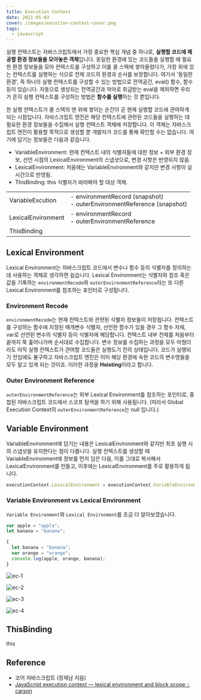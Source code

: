 ```yaml
---
title: Execution Context
date: 2021-05-03
cover: /images/excution-context-cover.png
tags:
  - javascript
---
```

실행 컨텍스트는 자바스크립트에서 가장 중요한 핵심 개념 중 하나로, **실행할 코드에 제공할 환경 정보들을 모아놓은 객체**입니다.
동일한 환경에 있는 코드들을 실행할 때 필요한 환경 정보들을 모아 컨텍스트를 구성하고 이를 콜 스택에 쌓아올렸다가, 가장 위에 있는 컨텍스트를 실행하는 식으로 전체 코드의 환경과 순서를 보장합니다.
여기서 '동일한 환경', 즉 하나의 실행 컨텍스트를 구성할 수 있는 방법으로 전역공간, eval() 함수, 함수 등이 있습니다. 자동으로 생성되는 전역공간과 악마로 취급받는 eval을 제외하면 우리가 흔히 실행 컨텍스트를 구성하는 방법은 **함수를 실행**하는 것 뿐입니다.

한 실행 컨텍스트가 콜 스택의 맨 위에 쌓이는 순간이 곧 현재 실행할 코드에 관여하게 되는 시점입니다. 자바스크립트 엔진은 해당 컨텍스트에 관련된 코드들을 실행하는 데 필요한 환경 정보들을 수집해서 실행 컨텍스트 객체에 저장합니다. 이 객체는 자바스크립트 엔진이 활용할 목적으로 생성할 뿐 개발자가 코드를 통해 확인할 수는 없습니다. 여기에 담기는 정보들은 다음과 같습니다.

* VariableEnvironment: 현재 컨텍스트 내의 식별자들에 대한 정보 + 외부 환경 정보, 선언 시점의 LexicalEnvironment의 스냅샷으로, 변경 사항은 반영되지 않음.
* LexicalEnvironment: 처음에는 VariableEnvironment와 같지만 변경 사항이 실시간으로 반영됨.
* ThisBinding: this 식별자가 바라봐야 할 대상 객체.

|                    |                                                                             |
| ------------------ | --------------------------------------------------------------------------- |
| VariableExcution   | \- environmentRecord (snapshot)<br/> - outerEnvironmentReference (snapshot) |
| LexicalEnvironment | \- environmentRecord<br/> - outerEnvironmentReference                       |
| ThisBinding        |                                                                             |

## Lexical Environment

Lexical Environment는 자바스크립트 코드에서 변수나 함수 등의 식별자를 정의하는데 사용하는 객체로 생각하면 쉽습니다. Lexical Environment는 식별자와 참조 혹은 값을 기록하는 `environmentRecode`와 `outerEnvironmentReference`라는 또 다른 Lexical Environment를 참조하는 포인터로 구성됩니다.

### Environment Recode

`environmentRecode`는 현재 컨텍스트와 관련된 식별자 정보들이 저장됩니다. 컨텍스트를 구성하는 함수에 지정된 매개변수 식별자, 선언한 함수가 있을 경우 그 함수 자체, var로 선언된 변수의 식별자 등이 식별자에 해당합니다. 컨텍스트 내부 전체를 처음부터 끝까지 쭉 훑어나가며 순서대로 수집합니다. 변수 정보를 수집하는 과정을 모두 마쳤더라도 아직 실행 컨텍스트가 관여할 코드들은 실행도기 전의 상태입니다. 코드가 실행되기 전임에도 불구하고 자바스크립트 엔진은 이미 해당 환경에 속한 코드의 변수명들을 모두 알고 있게 되는 것이죠. 이러한 과정을 **Hoisting**이라고 합니다.

### Outer Environment Reference

`outerEnvironmentReference`는 외부 Lexical Environment를 참조하는 포인터로, 중첩된 자바스크립트 코드에서 스코프 탐색을 하기 위해 사용됩니다. (따라서 Global Execution Context의 `outerEnvironmentReference`는 null 입니다.)

## Variable Environment

VariableEnvironment에 담기는 내용은 LexicalEnvironment와 같지만 최초 실행 시의 스냅샷을 유지한다는 점이 다릅니다. 실행 컨텍스트를 생성할 때 VariableEnvironment에 정보를 먼저 담은 다음, 이를 그대로 복사해서 LexicalEnvironment를 만들고, 이후에는 LexicalEnvironment를 주로 활용하게 됩니다.

```js
executionContext.LexicalEnvironment = executionContext.VariableEnvironment;
```

### Variable Environment vs Lexical Environment

`Variable Environment`와 `Lexical Environment`를 조금 더 알아보겠습니다.

```js
var apple = "apple";
let banana = "banana";

{
  let banana = "banana";
  var orange = "orange";
  console.log(apple, orange, banana);
}
```

![ec-1](/images/ec1.png)

![ec-2](/images/ec2.png)

![ec-3](/images/ec3.png)

![ec-4](/images/ec4.png)

## ThisBinding

this

## Reference

* 코어 자바스크립트 (정재남 지음)
* [JavaScript execution context — lexical environment and block scope :: carson](https://cabulous.medium.com/javascript-execution-context-lexical-environment-and-block-scope-part-3-fc2551c92ce0)